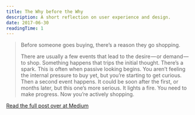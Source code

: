```yaml
---
title: The Why before the Why
description: A short reflection on user experience and design.
date: 2017-06-30
readingTime: 1
---
```


> Before someone goes buying, there’s a reason they go shopping.
>
> There are usually a few events that lead to the desire — or demand — to shop. Something happens that trips the initial thought. There’s a spark. This is often when passive looking begins. You aren’t feeling the internal pressure to buy yet, but you’re starting to get curious. Then a second event happens. It could be soon after the first, or months later, but this one’s more serious. It lights a fire. You need to make progress. Now you’re actively shopping.

<a href="https://m.signalvnoise.com/the-why-before-the-why-c5492520acf0" target="_blank">Read the full post over at Medium</a>